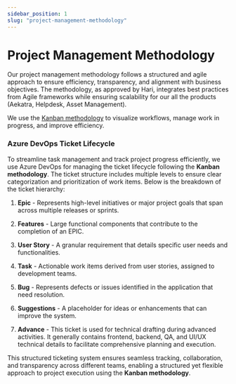 ```yaml
---
sidebar_position: 1
slug: "project-management-methodology"
---
```


# Project Management Methodology

Our project management methodology follows a structured and agile approach to ensure efficiency, transparency, and alignment with business objectives. The methodology, as approved by Hari, integrates best practices from Agile frameworks while ensuring scalability for our all the products (Aekatra, Helpdesk, Asset Management).

We use the [Kanban methodology](https://learn.microsoft.com/en-us/azure/devops/boards/boards/kanban-overview?view=azure-devops) to visualize workflows, manage work in progress, and improve efficiency.

### Azure DevOps Ticket Lifecycle
To streamline task management and track project progress efficiently, we use Azure DevOps for managing the ticket lifecycle following the **Kanban methodology**. The ticket structure includes multiple levels to ensure clear categorization and prioritization of work items. Below is the breakdown of the ticket hierarchy:
1. **Epic** - Represents high-level initiatives or major project goals that span across multiple releases or sprints.

2. **Features** - Large functional components that contribute to the completion of an EPIC.

3. **User Story** - A granular requirement that details specific user needs and functionalities.

4. **Task** - Actionable work items derived from user stories, assigned to development teams.

5. **Bug** - Represents defects or issues identified in the application that need resolution.

6. **Suggestions** - A placeholder for ideas or enhancements that can improve the system.

7. **Advance** - This ticket is used for technical drafting during advanced activities. It generally contains frontend, backend, QA, and UI/UX technical details to facilitate comprehensive planning and execution.

This structured ticketing system ensures seamless tracking, collaboration, and transparency across different teams, enabling a structured yet flexible approach to project execution using the **Kanban methodology**.